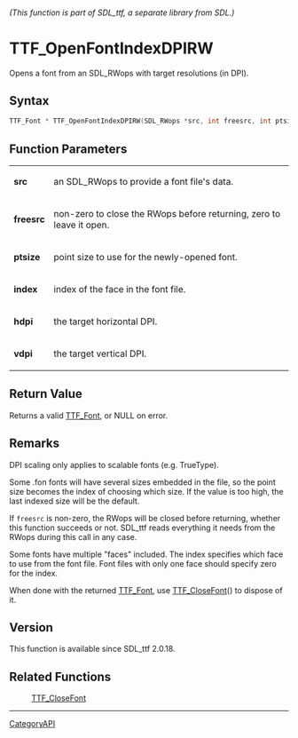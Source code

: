 ====== (This function is part of SDL_ttf, a separate library from SDL.) ======
= TTF_OpenFontIndexDPIRW =

Opens a font from an SDL_RWops with target resolutions (in DPI).

== Syntax ==

<syntaxhighlight lang='c'>
TTF_Font * TTF_OpenFontIndexDPIRW(SDL_RWops *src, int freesrc, int ptsize, long index, unsigned int hdpi, unsigned int vdpi);
</syntaxhighlight>

== Function Parameters ==

{|
|'''src'''
|an SDL_RWops to provide a font file's data.
|-
|'''freesrc'''
|non-zero to close the RWops before returning, zero to leave it open.
|-
|'''ptsize'''
|point size to use for the newly-opened font.
|-
|'''index'''
|index of the face in the font file.
|-
|'''hdpi'''
|the target horizontal DPI.
|-
|'''vdpi'''
|the target vertical DPI.
|}

== Return Value ==

Returns a valid [[TTF_Font]], or NULL on error.

== Remarks ==

DPI scaling only applies to scalable fonts (e.g. TrueType).

Some .fon fonts will have several sizes embedded in the file, so the point
size becomes the index of choosing which size. If the value is too high,
the last indexed size will be the default.

If <code>freesrc</code> is non-zero, the RWops will be closed before
returning, whether this function succeeds or not. SDL_ttf reads everything
it needs from the RWops during this call in any case.

Some fonts have multiple "faces" included. The index specifies which face
to use from the font file. Font files with only one face should specify
zero for the index.

When done with the returned [[TTF_Font]], use [[TTF_CloseFont]]() to
dispose of it.

== Version ==

This function is available since SDL_ttf 2.0.18.

== Related Functions ==

:[[TTF_CloseFont]]

----
[[CategoryAPI]]


